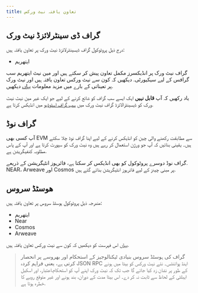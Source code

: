 ```yaml
---
title: تعاون یافتہ نیٹ ورکس
---
```


## گراف ڈی سینٹرلائزڈ نیٹ ورک

درج ذیل پروٹوکول گراف ڈیسینٹرلائزڈ نیٹ ورک پر تعاون یافتہ ہیں:

- ایتھریم

گراف نیٹ ورک پر انڈیکسرز مکمل تعاون پیش کر سکتے ہیں اور مین نیٹ ایتھریم سب گرافس کے لیے سیکیورٹی. دیکھیں کہ کون سے نیٹ ورکس تعاون یافتہ ہیں اور نیٹ ورک پر تعیناتی کے بارے میں مزید معلومات [یہاں](/deploying/deploying-a-subgraph-to-studio) دیکھیں.

یاد رکھیں کہ آپ **قابل نہیں** ایک ایسے سب گراف کو شائع کرنے کے لیے جو ایک غیر مین نیٹ نیٹ ورک کو ڈیسینٹرالائزڈ گراف نیٹ ورک میں [سب گراف اسٹوڈیو](/deploying/subgraph-studio) میں انڈیکس کرتا ہے.

## گراف نوڈ

آپ کسی بھی EVM سے مطابقت رکھنے والی چین کو انڈیکس کرنے کے لیے اپنا گراف نوڈ چلا سکتے ہیں۔ یقینی بنائیں کہ آپ جو [ورژن](https://github.com/graphprotocol/graph-node/releases) استعمال کر رہے ہیں وہ نیٹ ورک کو سپورٹ کرتا ہے اور آپ کے پاس مطلوبہ کنفیگریشن ہے.

گراف نوڈ دوسرے پروٹوکول کو بھی انڈیکس کر سکتا ہے، فائرہوز انٹیگریشن کے ذریعے. NEAR، Arweave اور Cosmos پر مبنی چینز کے لیے فائرہوز انٹیگریشن بنائے گئے ہیں.

## ھوسٹڈ سروس

مندرجہ ذیل پروٹوکول ہوسٹڈ سروس پر تعاون یافتہ ہیں:

- ایتھریم
- Near
- Cosmos
- Arweave

[یہاں](/deploying/deploying-a-subgraph-to-hosted) اس فہرست کو دیکھیں کہ کون سے نیٹ ورکس تعاون یافتہ ہیں.

> گراف کی ہوسٹڈ سروس بنیادی ٹیکنالوجیز کے استحکام اور بھروسے پر انحصار کرتی ہے، یعنی فراہم کردہ JSON RPC اینڈ پوائنٹس۔ نئے نیٹ ورکس کو بیٹا میں ہونے کے طور پر نشان زد کیا جائے گا جب تک کہ نیٹ ورک اپنے آپ کو استحکام،اعتبار، اور اسکیل ایبلٹی کے لحاظ سے ثابت نہ کر دے۔ اس بیٹا مدت کے دوران، بند ہونے اور غیر متوقع رویے کا خطرہ ہوتا ہے.
